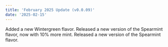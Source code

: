 ```yaml
---
title: 'February 2025 Update (v0.0.09)'
date: '2025-02-15'
---
```

<Update label="March 2025" description="v0.0.10">
  Added a new Wintergreen flavor. Released a new version of the Spearmint flavor, now with 10% more mint.
</Update>
<Update label="February 2025" description="v0.0.09">
  Released a new version of the Spearmint flavor.
</Update>
